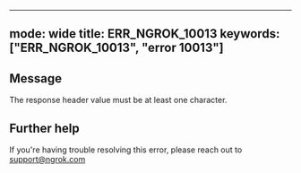 
---
mode: wide
title: ERR_NGROK_10013
keywords: ["ERR_NGROK_10013", "error 10013"]
---

## Message
The response header value must be at least one character.




## Further help
If you're having trouble resolving this error, please reach out to [support@ngrok.com](mailto:support@ngrok.com?subject=Help%20with%20ERR_NGROK_10013)

